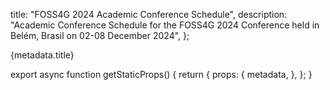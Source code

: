 
  title: "FOSS4G 2024 Academic Conference Schedule",
  description: "Academic Conference Schedule for the FOSS4G 2024 Conference held in Belém, Brasil on 02-08 December 2024",
};

<div className="px-4 6xl:px-8">
  <Heading bubble>{metadata.title}</Heading>
</div>

<PretalxSchedule eventSlug="foss4g-2024-academic-track" locale="en" />

export async function getStaticProps() {
  return {
    props: {
      metadata,
    },
  };
}
